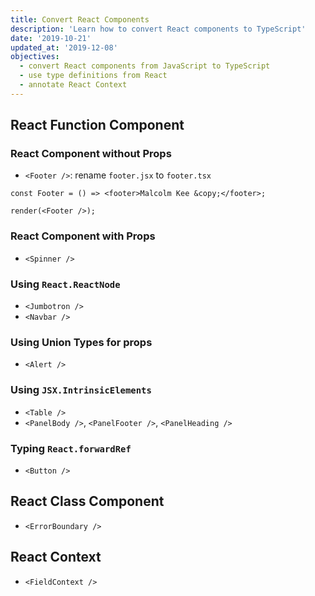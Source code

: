 ```yaml
---
title: Convert React Components
description: 'Learn how to convert React components to TypeScript'
date: '2019-10-21'
updated_at: '2019-12-08'
objectives:
  - convert React components from JavaScript to TypeScript
  - use type definitions from React
  - annotate React Context
---
```


## React Function Component

### React Component without Props

- `<Footer />`: rename `footer.jsx` to `footer.tsx`

```tsx live noInline fileName=footer.tsx
const Footer = () => <footer>Malcolm Kee &copy;</footer>;

render(<Footer />);
```

### React Component with Props

- `<Spinner />`

### Using `React.ReactNode`

- `<Jumbotron />`
- `<Navbar />`

### Using Union Types for props

- `<Alert />`

### Using `JSX.IntrinsicElements`

- `<Table />`
- `<PanelBody />`, `<PanelFooter />`, `<PanelHeading />`

### Typing `React.forwardRef`

- `<Button />`

## React Class Component

- `<ErrorBoundary />`

## React Context

- `<FieldContext />`
